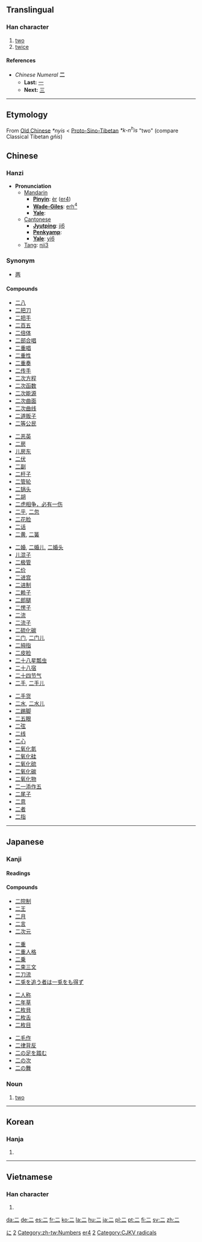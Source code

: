 {{see|貳|贰|弍}}<!-- may be replaced by zh-forms -->

==Translingual==
{{Han stroke|[[Image:二-stroke.gif]]}}
===Han character===
{{Han char|rad=二|as=00|sn=2|four=1010<sub>0</sub>|canj=一一 (MM)}}
# [[two]]
# [[twice]]
====References====
{{Han ref|kx=0086.010|dkj=00247|dj=0175.060|hdz=10002.010|uh=4E8C|ud=20108|bh=A447|bd=42055}}

*''Chinese Numeral'' '''二'''
**'''Last:''' [[一]]
**'''Next:''' [[三]]
----
== Etymology ==
From [[Old Chinese]] ''*nyis'' < [[Proto-Sino-Tibetan]] ''*k-n<sup>h</sup>is'' "two" (compare Classical Tibetan ''gñis'')

==Chinese==
===Hanzi===

*'''Pronunciation'''
**[[Mandarin]]
***'''[[Pinyin]]''': [[èr]] ([[er4]])
***'''[[Wade-Giles]]''': [[erh4|erh<sup>4</sup>]]
***'''[[Yale]]''': 
**[[Cantonese]]
***'''[[Jyutping]]''': [[ji6]]
***'''[[Penkyamp]]''':
***'''[[Yale]]''': [[yi6]]
**[[Tang]]: [[nji3]]

===Synonym===
*[[两]]

====Compounds====
{{top4}}
*[[二八]]
*[[二把刀]]
*[[二把手]]
*[[二百五]]
*[[二倍体]]
*[[二部合唱]]
*[[二重唱]]
*[[二重性]]
*[[二重奏]]
*[[二传手]]
*[[二次方程]]
*[[二次函数]]
*[[二次能源]]
*[[二次曲面]]
*[[二次曲线]]
*[[二道贩子]]
*[[二等公民]]
{{mid4}}
*[[二恶英]]
*[[二房]]
*[[儿房东]]
*[[二伏]]
*[[二副]]
*[[二杆子]]
*[[二管轮]]
*[[二锅头]]
*[[二胡]]
*[[二虎相争，必有一伤]]
*[[二乎]], [[二忽]]
*[[二花脸]]
*[[二话]]
*[[二黄]], [[二簧]]
{{mid4}}
*[[二婚]], [[二婚儿]], [[二婚头]]
*[[儿混子]]
*[[二极管]]
*[[二价]]
*[[二进宫]]
*[[二进制]]
*[[二赖子]]
*[[二郎腿]]
*[[二愣子]]
*[[二流]]
*[[二流子]]
*[[二硫化碳]]
*[[二门]], [[二门儿]]
*[[二拇指]]
*[[二皮脸]]
*[[二十八星瓢虫]]
*[[二十八宿]]
*[[二十四节气]]
*[[二手]], [[二手儿]]
{{mid4}}
*[[二手货]]
*[[二水]], [[二水儿]]
*[[二踢脚]]
*[[二五眼]]
*[[二弦]]
*[[二线]]
*[[二心]]
*[[二氧化氮]]
*[[二氧化硅]]
*[[二氧化硫]]
*[[二氧化碳]]
*[[二氧化物]]
*[[二一添作五]]
*[[二尾子]]
*[[二意]]
*[[二者]]
*[[二指]]
{{bottom}}
----
==Japanese==
[[Category:1000 Japanese basic words|に]]
===Kanji===
{{ja-kanji|grade=1|rs=二01}}
====Readings====
{{ja-readings
|on=[[に]] ([[ni]]), [[じ]] ([[ji]])
|kun=[[ふた]] ([[futa]]), [[ふたたび|ふたた{び}]] (futata{bi}), [[ふたつ|ふた{つ}]] (futa{tsu})
|nanori=[[おと]] ([[oto]]), [[つぐ]] ([[tsugu]]), [[にい]] ([[nī]]), [[は]] ([[ha]]), [[ふ]] ([[fu]]), [[ふたつ]] ([[futatsu]]), [[ふだ]] ([[fuda]]), [[わ]] ([[wa]])
}}

====Compounds====
{{top4}}
*[[二院制]]
*[[二王]]
*[[二月]]
*[[二言]]
*[[二次元]]
{{mid4}}
*[[二重]]
*[[二重人格]]
*[[二乗]]
*[[二束三文]]
*[[二刀流]]
*[[二兎を追う者は一兎をも得ず]]
{{mid4}}
*[[二人称]]
*[[二年草]]
*[[二枚貝]]
*[[二枚舌]]
*[[二枚目]]
{{mid4}}
*[[二毛作]]
*[[二律背反]]
*[[二の足を踏む]]
*[[二の次]]
*[[二の舞]]
{{bottom}}

===Noun===
{{ja-noun|k|hira=に|rom=ni}}
# [[two]]
[[Category:Japanese numbers|2]]
----
==Korean==
===Hanja===
{{ko-hanja|hangeul=이|eumhun=두|rv=i|mr=i}}
# {{defn|Korean}}
----
==Vietnamese==
===Han character===
{{vi-hantu|[[nhì]]}}
# {{defn|Vietnamese}}

[[Category:zh-tw:Numbers]]
[[Category:zh-cn:Numbers|er4]]
[[Category:Korean numbers|2]]
[[Category:CJKV radicals]]

[[da:二]]
[[de:二]]
[[es:二]]
[[fr:二]]
[[ko:二]]
[[la:二]]
[[hu:二]]
[[ja:二]]
[[pl:二]]
[[pt:二]]
[[fi:二]]
[[sv:二]]
[[zh:二]]